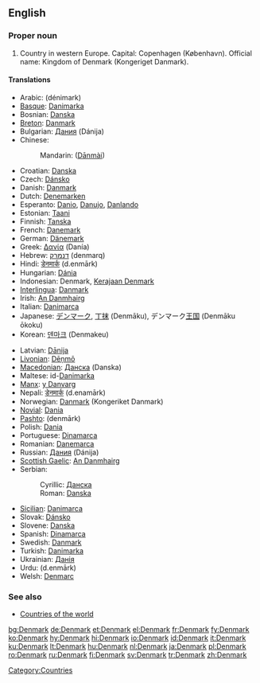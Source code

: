 {{wikipedia}}
==English==

===Proper noun===
{{en-proper noun}}

# Country in western Europe. Capital: Copenhagen (København). Official name: Kingdom of Denmark (Kongeriget Danmark).

====Translations====
{{top}}
*Arabic: {{ARchar|[[دانمارك]]}} (dénimark)
*[[Basque]]: [[Danimarka]]
*Bosnian: [[Danska#Bosnian|Danska]] {{f}}
*[[Breton]]: [[Danmark]]
*Bulgarian: [[Дания]] (Dánija) {{f}}
*Chinese:
*:Mandarin: {{zh-ts|丹麥|丹麦}} ([[Dānmài]])
*Croatian: [[Danska#Croatian|Danska]] {{f}}
*Czech: [[Dánsko]]
*Danish: [[Danmark]]
*Dutch: [[Denemarken]]
*Esperanto: [[Danio]], [[Danujo]], [[Danlando]]
*Estonian: [[Taani]]
*Finnish: [[Tanska]]
*French: [[Danemark]] {{m}}
*German: [[Dänemark]]
*Greek: [[Δανία]] (Danía) {{f}}
*Hebrew: [[דנמרק]] (denmarq)
*Hindi: [[डेनमार्क]] (d.enmārk)
*Hungarian: [[Dánia]]
*Indonesian: Denmark, [[Kerajaan Denmark]]
*[[Interlingua]]: [[Danmark]]
*Irish: [[An Danmhairg]] {{f}}
*Italian: [[Danimarca]]
*Japanese: [[デンマーク]], [[丁抹]] (Denmāku), デンマーク[[王国]] (Denmāku ōkoku)
*Korean: [[덴마크]] (Denmakeu)
{{mid}}
*Latvian: [[Dānija]] {{f}}
*[[Livonian]]: [[Dēņmō]]
*[[Macedonian]]: [[Данска]] (Danska) {{f}}
*Maltese: id-[[Danimarka]]
*[[Manx]]: [[y Danvarg]]
*Nepali: [[डेनमार्क]] (d.enamārk)
*Norwegian: [[Danmark]] (Kongeriket Danmark)
*[[Novial]]: [[Dania]]
*[[Pashto]]: {{PSchar|[[ډېنمارک]]}} (denmārk)
*Polish: [[Dania]] {{f}}
*Portuguese: [[Dinamarca]] {{f}}
*Romanian: [[Danemarca]] {{f}}
*Russian: [[Дания]] (Dánija) {{f}}
*[[Scottish Gaelic]]: [[An Danmhairg]] {{f}}
*Serbian:
*:Cyrillic: [[Данска#Serbian|Данска]] {{f}}
*:Roman: [[Danska#Serbian|Danska]] {{f}}
*[[Sicilian]]: [[Danimarca#Sicilian|Danimarca]] {{f}}
*Slovak: [[Dánsko]]
*Slovene: [[Danska#Slovene|Danska]] {{f}}
*Spanish: [[Dinamarca]] {{f}}
*Swedish: [[Danmark]]
*Turkish: [[Danimarka]]
*Ukrainian: [[Данія]] {{f}}
*Urdu: {{URchar|[[ڈنمارک]]}} (d.enmārk)
*Welsh: [[Denmarc]] {{f}}
{{bottom}}

===See also===
*[[Countries of the world]]

[[Category:Countries]]

[[bg:Denmark]]
[[de:Denmark]]
[[et:Denmark]]
[[el:Denmark]]
[[fr:Denmark]]
[[fy:Denmark]]
[[ko:Denmark]]
[[hy:Denmark]]
[[hi:Denmark]]
[[io:Denmark]]
[[id:Denmark]]
[[it:Denmark]]
[[ku:Denmark]]
[[lt:Denmark]]
[[hu:Denmark]]
[[nl:Denmark]]
[[ja:Denmark]]
[[pl:Denmark]]
[[ro:Denmark]]
[[ru:Denmark]]
[[fi:Denmark]]
[[sv:Denmark]]
[[tr:Denmark]]
[[zh:Denmark]]